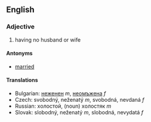 ==English==

===Adjective===

# having no husband or wife

====Antonyms====

*[[married]]

====Translations====

*Bulgarian: [[неженен]] ''m'', [[неомъжена]] ''f''
*Czech:   svobodný, neženatý ''m'',  svobodná, nevdaná ''f''
*Russian: хoлoстoй,  (noun) хoлoстяк ''m''
*Slovak: slobodný, neženatý ''m'',  slobodná, nevydatá ''f''